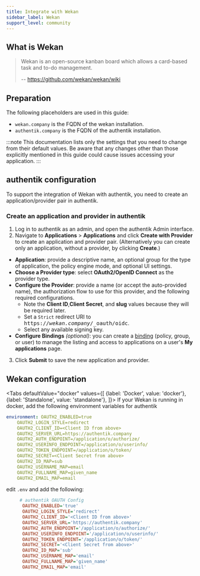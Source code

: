 ```yaml
---
title: Integrate with Wekan
sidebar_label: Wekan
support_level: community
---
```


## What is Wekan

> Wekan is an open-source kanban board which allows a card-based task and to-do management.
>
> -- https://github.com/wekan/wekan/wiki

## Preparation

The following placeholders are used in this guide:

- `wekan.company` is the FQDN of the wekan installation.
- `authentik.company` is the FQDN of the authentik installation.

:::note
This documentation lists only the settings that you need to change from their default values. Be aware that any changes other than those explicitly mentioned in this guide could cause issues accessing your application.
:::

## authentik configuration

To support the integration of Wekan with authentik, you need to create an application/provider pair in authentik.

### Create an application and provider in authentik

1. Log in to authentik as an admin, and open the authentik Admin interface.
2. Navigate to **Applications** > **Applications** and click **Create with Provider** to create an application and provider pair. (Alternatively you can create only an application, without a provider, by clicking **Create**.)

- **Application**: provide a descriptive name, an optional group for the type of application, the policy engine mode, and optional UI settings.
- **Choose a Provider type**: select **OAuth2/OpenID Connect** as the provider type.
- **Configure the Provider**: provide a name (or accept the auto-provided name), the authorization flow to use for this provider, and the following required configurations.
    - Note the **Client ID**,**Client Secret**, and **slug** values because they will be required later.
    - Set a `Strict` redirect URI to <kbd>https://<em>wekan.company</em>/\_oauth/oidc</kbd>.
    - Select any available signing key.
- **Configure Bindings** _(optional)_: you can create a [binding](/docs/add-secure-apps/flows-stages/bindings/) (policy, group, or user) to manage the listing and access to applications on a user's **My applications** page.

3. Click **Submit** to save the new application and provider.

## Wekan configuration


<Tabs
  defaultValue="docker"
  values={[
    {label: 'Docker', value: 'docker'},
    {label: 'Standalone', value: 'standalone'},
  ]}>
  <TabItem value="docker">
If your Wekan is running in docker, add the following environment variables for authentik

```yaml
environment: OAUTH2_ENABLED=true
    OAUTH2_LOGIN_STYLE=redirect
    OAUTH2_CLIENT_ID=<Client ID from above>
    OAUTH2_SERVER_URL=https://authentik.company
    OAUTH2_AUTH_ENDPOINT=/application/o/authorize/
    OAUTH2_USERINFO_ENDPOINT=/application/o/userinfo/
    OAUTH2_TOKEN_ENDPOINT=/application/o/token/
    OAUTH2_SECRET=<Client Secret from above>
    OAUTH2_ID_MAP=sub
    OAUTH2_USERNAME_MAP=email
    OAUTH2_FULLNAME_MAP=given_name
    OAUTH2_EMAIL_MAP=email
```

  </TabItem>
  <TabItem value="standalone">

edit `.env` and add the following:

```ini
     # authentik OAUTH Config
      OAUTH2_ENABLED='true'
      OAUTH2_LOGIN_STYLE='redirect'
      OAUTH2_CLIENT_ID='<Client ID from above>'
      OAUTH2_SERVER_URL='https://authentik.company'
      OAUTH2_AUTH_ENDPOINT='/application/o/authorize/'
      OAUTH2_USERINFO_ENDPOINT='/application/o/userinfo/'
      OAUTH2_TOKEN_ENDPOINT='/application/o/token/'
      OAUTH2_SECRET='<Client Secret from above>'
      OAUTH2_ID_MAP='sub'
      OAUTH2_USERNAME_MAP='email'
      OAUTH2_FULLNAME_MAP='given_name'
      OAUTH2_EMAIL_MAP='email'
```

  </TabItem>
</Tabs>
